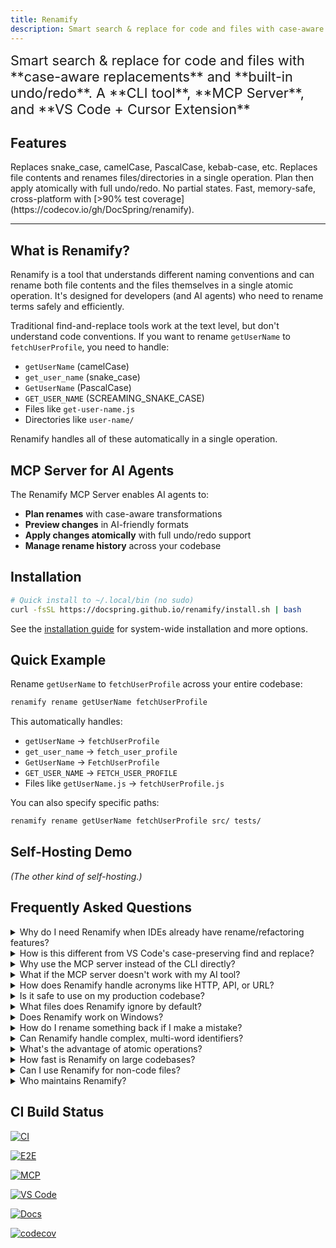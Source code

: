 ```yaml
---
title: Renamify
description: Smart search & replace for code and files with case-aware transformations
---
```



<span style="font-size: 1.35rem;">
  Smart search & replace for code and files with <br />
  **case-aware replacements** and **built-in undo/redo**.
</span>
<span style="font-size: 1.35rem;">
  A **CLI tool**, **MCP Server**, and **VS Code + Cursor Extension**
</span>

## Features

<CardGrid>
  <Card title="Case-Aware" icon="approve-check">
    Replaces snake_case, camelCase, PascalCase, kebab-case, etc.
  </Card>
  <Card title="Content & Files" icon="document">
    Replaces file contents and renames files/directories in a single operation.
  </Card>
  <Card title="Safe & Atomic" icon="seti:lock">
    Plan then apply atomically with full undo/redo. No partial states.
  </Card>
  <Card title="Rust Performance" icon="rocket">
    Fast, memory-safe, cross-platform with [>90% test
    coverage](https://codecov.io/gh/DocSpring/renamify).
  </Card>
</CardGrid>

---

## What is Renamify?

Renamify is a tool that understands different naming conventions and can rename
both file contents and the files themselves in a single atomic operation. It's
designed for developers (and AI agents) who need to rename terms safely and
efficiently.

Traditional find-and-replace tools work at the text level, but don't understand
code conventions. If you want to rename `getUserName` to `fetchUserProfile`, you
need to handle:

- `getUserName` (camelCase)
- `get_user_name` (snake_case)
- `GetUserName` (PascalCase)
- `GET_USER_NAME` (SCREAMING_SNAKE_CASE)
- Files like `get-user-name.js`
- Directories like `user-name/`

Renamify handles all of these automatically in a single operation.

## MCP Server for AI Agents

<LinkCard
  title="Use Renamify with AI Assistants"
  href="/renamify/mcp/overview"
  description="Connect Renamify to Claude, Cursor, and other AI tools via the Model Context Protocol (MCP) for intelligent, automated renaming."
/>

The Renamify MCP Server enables AI agents to:

- **Plan renames** with case-aware transformations
- **Preview changes** in AI-friendly formats
- **Apply changes atomically** with full undo/redo support
- **Manage rename history** across your codebase

## Installation

```bash
# Quick install to ~/.local/bin (no sudo)
curl -fsSL https://docspring.github.io/renamify/install.sh | bash
```

See the [installation guide](/renamify/installation) for system-wide
installation and more options.

## Quick Example

Rename `getUserName` to `fetchUserProfile` across your entire codebase:

```bash
renamify rename getUserName fetchUserProfile
```

This automatically handles:

- `getUserName` → `fetchUserProfile`
- `get_user_name` → `fetch_user_profile`
- `GetUserName` → `FetchUserProfile`
- `GET_USER_NAME` → `FETCH_USER_PROFILE`
- Files like `getUserName.js` → `fetchUserProfile.js`

You can also specify specific paths:

```bash
renamify rename getUserName fetchUserProfile src/ tests/
```

## Self-Hosting Demo

_(The other kind of self-hosting.)_

<LinkCard
  title="See Renamify in Action"
  href="/renamify/self-hosting-demo"
  description="Watch Renamify rename itself, then use the renamed binary to change itself back."
/>

## Frequently Asked Questions

<details>
<summary>Why do I need Renamify when IDEs already have rename/refactoring features?</summary>

While IDEs have had context-aware search and replace capabilities for decades,
the landscape has changed dramatically:

1. **AI Development Era**: With AI assistants like Claude and Cursor, many
   developers now code outside traditional IDEs. These AI tools need
   programmatic access to powerful search & replace features.

2. **Cross-Platform Consistency**: IDE refactoring features vary between editors
   and may not handle all case styles or file renames consistently.

3. **Automation-Friendly**: Renamify can be used in scripts, CI/CD pipelines,
   and integrated with AI agents via MCP (Model Context Protocol).

4. **Beyond IDE Boundaries**: Renamify works across your entire codebase
   including documentation, configuration files, and scripts that IDEs might not
   understand.

5. **Undo/Redo History**: Unlike IDE operations, Renamify maintains a persistent
   history that survives editor restarts.

Productivity has skyrocketed in the new era of AI development, but AI agents are
still missing a lot of tooling to make them more effective. Renamify helps fill
one of these gaps.

</details>

<details>
<summary>How is this different from VS Code's case-preserving find and replace?</summary>

VS Code introduced
[case-preserving find and replace](https://devblogs.microsoft.com/visualstudio/keep-your-casing-with-case-preserving-find-and-replace/),
which is great for simple cases. Renamify goes much further:

- **More case styles**: Handles snake_case, kebab-case, camelCase, PascalCase,
  SCREAMING_SNAKE_CASE, Title Case, Train-Case, and dot.case
- **File and directory renaming**: Automatically renames matching files and
  folders, not just content
- **Acronym intelligence**: Properly handles `HTTPSConnection`, `XMLParser`,
  `URLRouter`
- **Atomic operations**: All changes succeed or roll back together
- **Cross-editor**: Works consistently regardless of your editor choice
- **AI integration**: Can be controlled by AI agents through MCP

</details>

<details>
<summary>Why use the MCP server instead of the CLI directly?</summary>

The MCP (Model Context Protocol) server is optimized for AI agents:

- **Structured outputs**: Returns data in formats that AI can easily parse and
  understand
- **Stateful operations**: Maintains context between operations within a session
- **Error handling**: Provides clear, actionable error messages for AI to
  interpret
- **Integration**: Works seamlessly with Claude Desktop, Cursor, and other
  MCP-compatible tools

However, if the MCP server doesn't work for your setup, you can always instruct
your AI assistant to use the CLI directly by running shell commands. Both
approaches give you the same powerful refactoring capabilities.

</details>

<details>
<summary>What if the MCP server doesn't work with my AI tool?</summary>

No problem! Renamify is primarily a command-line tool. If your AI assistant can
run shell commands, it can use Renamify directly:

```bash
# AI agents can run these commands directly
renamify rename oldName newName
renamify plan oldName newName --preview table
renamify apply
renamify undo
```

The MCP server is just a convenience wrapper that makes it easier for AI tools
to use Renamify, but it's not required.

</details>

<details>
<summary>How does Renamify handle acronyms like HTTP, API, or URL?</summary>

Renamify has built-in intelligence for common acronyms:

- Recognizes acronym boundaries: `HTTPSConnection` → `HTTPS` + `Connection`
- Preserves acronyms during transformation: `parseURL` → `parseWebAddress` (if
  renaming URL to WebAddress)
- Maintains case appropriately: `XMLParser` in PascalCase becomes `xml_parser`
  in snake_case
- Configurable with `--include-acronyms`, `--exclude-acronyms`, or
  `--no-acronyms` flags

</details>

<details>
<summary>Is it safe to use on my production codebase?</summary>

Yes! Renamify has multiple safety features:

1. **Plan-first workflow**: Always preview changes before applying
2. **Atomic operations**: All changes succeed or none are applied (no partial
   states)
3. **Automatic backups**: Creates temporary backups during operations
4. **Full undo/redo**: Every operation can be reversed
5. **Git-aware**: Respects `.gitignore` and can create safety commits
6. **Binary protection**: Ignores binary files by default
7. **Conflict detection**: Identifies and reports merge conflicts

We recommend creating a git commit before major refactoring operations for extra
safety.

</details>

<details>
<summary>What files does Renamify ignore by default?</summary>

Renamify respects the same ignore rules as ripgrep:

- `.gitignore` - Git's ignore patterns
- `.ignore` - Generic ignore file
- `.rgignore` - Ripgrep-specific patterns
- `.rnignore` - Renamify-specific patterns

It also ignores:

- Binary files (unless using `-uuu` flag)
- Hidden files and directories (unless using `-u` flag)
- Common build artifacts (`node_modules/`, `target/`, `dist/`, etc.)

Use `-u`, `-uu`, or `-uuu` flags to override ignore rules progressively.

</details>

<details>
<summary>Does Renamify work on Windows?</summary>

Yes! Renamify is fully cross-platform and works on:

- Linux (x86_64, arm64)
- macOS (Intel, Apple Silicon)
- Windows (x86_64, arm64)

All features work consistently across platforms, including proper handling of
Windows path separators and long path names.

</details>

<details>
<summary>How do I rename something back if I make a mistake?</summary>

Renamify maintains a complete history:

```bash
# Undo the last operation
renamify undo

# Or undo a specific operation by ID
renamify undo <id>

# View history to find the right operation
renamify history

# Redo if you change your mind
renamify redo
```

The history is persistent and survives terminal sessions.

</details>

<details>
<summary>Can Renamify handle complex, multi-word identifiers?</summary>

Yes! Renamify properly tokenizes and transforms complex identifiers:

- `getUserAccountDetails` → `fetchCustomerAccountDetails`
- `get_user_account_details` → `fetch_customer_account_details`
- `user-account-service.js` → `customer-account-service.js`
- `UserAccountDTO` → `CustomerAccountDTO`

It understands word boundaries, compound words, and mixed-case patterns.

</details>

<details>
<summary>What's the advantage of atomic operations?</summary>

Atomic operations ensure your codebase is never in a broken state:

- All file content changes are applied first
- Then all file/directory renames happen in dependency order
- If anything fails, everything rolls back
- No partially renamed code that won't compile
- No broken imports from incomplete renames

This is especially important when renaming across hundreds of files.

</details>

<details>
<summary>How fast is Renamify on large codebases?</summary>

Renamify is built on the ripgrep engine and is extremely fast:

- Single-pass scanning with compiled regex/automaton
- Parallel file processing
- Efficient ignore file handling
- Memory-mapped file I/O where appropriate

It can handle codebases with thousands of files in seconds.

</details>

<details>
<summary>Can I use Renamify for non-code files?</summary>

Yes! Renamify works with any text files:

- Markdown documentation
- Configuration files (YAML, JSON, TOML)
- Shell scripts
- Docker files
- CI/CD configurations
- Even prose documents

Use `--preview` to verify changes make sense for your file types.

</details>

<details>
<summary>Who maintains Renamify?</summary>

Renamify is developed and maintained by [DocSpring](https://docspring.com?utm_source=renamify), a
company that builds a PDF template editor and an API for generating PDFs. It's open source under
the MIT license.

</details>

## CI Build Status

[![CI](https://github.com/DocSpring/renamify/actions/workflows/ci.yml/badge.svg)](https://github.com/DocSpring/renamify/actions/workflows/ci.yml)

[![E2E](https://github.com/DocSpring/renamify/actions/workflows/e2e.yml/badge.svg)](https://github.com/DocSpring/renamify/actions/workflows/e2e.yml)

[![MCP](https://github.com/DocSpring/renamify/actions/workflows/mcp.yml/badge.svg)](https://github.com/DocSpring/renamify/actions/workflows/mcp.yml)

[![VS Code](https://github.com/DocSpring/renamify/actions/workflows/vscode.yml/badge.svg)](https://github.com/DocSpring/renamify/actions/workflows/vscode.yml)

[![Docs](https://github.com/DocSpring/renamify/actions/workflows/docs.yml/badge.svg)](https://docspring.github.io/renamify/)

[![codecov](https://codecov.io/gh/DocSpring/renamify/graph/badge.svg)](https://codecov.io/gh/DocSpring/renamify)
